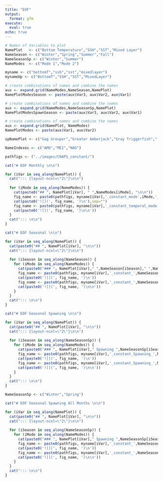 ```yaml
---
title: "EOF"
output:
  format: gfm
execute: 
  eval: true
echo: true
---
```


``` r

# Names of Variables to plot
NamePlot   <- c("Bottom Temperature","SSH","SST","Mixed Layer")
NameSeason <- c("Winter","Spring","Summer","Fall")
NameSeasonSp <- c("Winter","Summer")
NameModes  <- c("Mode 1","Mode 2")

myname <- c("bottomT","ssh","sst","mixedlayer")
mynameUp <- c("BottomT","SSH","SST","MixedLayer")

# create combinations of names and combine the names
aux <- expand.grid(NameModes,NameSeason,NamePlot)
NamePlotModesSeason <- paste(aux$Var3, aux$Var2, aux$Var1)

# create combinations of names and combine the names
aux <- expand.grid(NameModes,NameSeasonSp,NamePlot)
NamePlotModesSpawnSeason <- paste(aux$Var3, aux$Var2, aux$Var1)

# create combinations of names and combine the names
aux <- expand.grid(NamePlot, NameModes)
NamePlotModes <- paste(aux$Var1, aux$Var2)

spNamePlot <- c("Gag Grouper","Greater Amberjack","Gray Triggerfish"," Red Porgy","Red Grouper","Black Sea Bass","Red Snapper","Scamp","Snowy Grouper ","Vermilion Snapper")

NameIndexes <- c("AMO","MEI","NAO")

pathfigs <- ("../images/CNAPS_constant/")

cat("# EOF Monthly \n\n")

for (iVar in seq_along(NamePlot)) {
  cat("::: {layout-ncol=\"2\"}\n\n")
  
  for (iMode in seq_along(NameModes)) {
    cat(paste0("## ", NamePlot[iVar], " ",NameModes[iMode], "\n\n"))
    fig_name <- paste0(pathfigs, myname[iVar],'_constant_mode',iMode,'_CNAPS.png')
    cat(paste0('![](', fig_name, ')\n'),sep="")
    fig_name <- paste0(pathfigs, myname[iVar],'_constant_temporal_mode',iMode,'_CNAPS.png')
    cat(paste0('![](', fig_name, ')\n\n'))
  }
  cat("::: \n\n")
}

cat("# EOF Seasonal \n\n")

for (iVar in seq_along(NamePlot)) {
  cat(paste0("## ", NamePlot[iVar], "\n\n"))
  cat("::: {layout-ncol=\"2\"}\n\n")
  
  for (iSeason in seq_along(NameSeason)) {
    for (iMode in seq_along(NameModes)) {
      cat(paste0("### ", NamePlot[iVar]," ",NameSeason[iSeason]," ",NameModes[iMode], "\n\n"))
      fig_name <- paste0(pathfigs, myname[iVar],'_constant_',NameSeason[iSeason],'_mode',iMode,'_CNAPS.png')
      cat(paste0('![](', fig_name, ')\n'))
      fig_name <- paste0(pathfigs, myname[iVar],'_constant_',NameSeason[iSeason],'_temporal_mode',iMode,'_CNAPS.png')
      cat(paste0('![](', fig_name, ')\n\n'))
    }  
  }
  cat("::: \n\n")
}

cat("# EOF Seasonal Spawning \n\n")

for (iVar in seq_along(NamePlot)) {
  cat(paste0("## ", NamePlot[iVar], "\n\n"))
  cat("::: {layout-ncol=\"2\"}\n\n")
  
  for (iSeason in seq_along(NameSeasonSp)) {
    for (iMode in seq_along(NameModes)) {
      cat(paste0("### ", NamePlot[iVar]," Spawning ",NameSeasonSp[iSeason]," ",NameModes[iMode], "\n\n"))
      fig_name <- paste0(pathfigs, myname[iVar],'_constant_Spawning_',NameSeasonSp[iSeason],'_mode',iMode,'_CNAPS.png')
      cat(paste0('![](', fig_name, ')\n'))
      fig_name <- paste0(pathfigs, myname[iVar],'_constant_Spawning_',NameSeasonSp[iSeason],'_temporal_mode',iMode,'_CNAPS.png')
      cat(paste0('![](', fig_name, ')\n\n'))
    }  
  }  
  cat("::: \n\n")
}

NameSeasonSp <- c("Winter","Spring")

cat("# EOF Seasonal Spawning All Months \n\n")

for (iVar in seq_along(NamePlot)) {
  cat(paste0("## ", NamePlot[iVar], "\n\n"))
  cat("::: {layout-ncol=\"2\"}\n\n")
  
  for (iSeason in seq_along(NameSeasonSp)) {
    for (iMode in seq_along(NameModes)) {
      cat(paste0("### ", NamePlot[iVar]," Spawning ",NameSeasonSp[iSeason]," ",NameModes[iMode], "\n\n"))
      fig_name <- paste0(pathfigs, myname[iVar],'_constant_',NameSeasonSp[iSeason],'_Sp_AllM_mode',iMode,'_CNAPS.png')
      cat(paste0('![](', fig_name, ')\n'))
      fig_name <- paste0(pathfigs, myname[iVar],'_constant_',NameSeasonSp[iSeason],'_Sp_AllM_temporal_mode',iMode,'_CNAPS.png')
      cat(paste0('![](', fig_name, ')\n\n'))
    }  
  }  
  cat("::: \n\n")
}
```